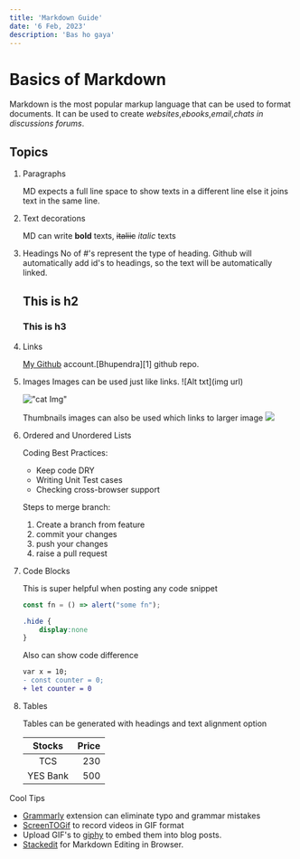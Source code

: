 ```yaml
---
title: 'Markdown Guide'
date: '6 Feb, 2023'
description: 'Bas ho gaya'
---
```


# Basics of Markdown
Markdown is the most popular markup language that can be used to format documents. It can be used to create *websites*,*ebooks*,*email*,*chats in discussions forums*.

## Topics
1. Paragraphs 

    MD expects a full line space to show texts in a different line else it joins text in the same line.
2.  Text decorations

    MD can write **bold** texts, ~~italiic~~ *italic*  texts
3. Headings
    No of #'s represent the type of heading. Github will automatically add id's to headings, so the text will be automatically linked. 
    ## This is h2
    ### This is h3
4. Links

   [My Github](https://github.com/bhupendra1011 "all repos") account.[Bhupendra][1] github repo.

5. Images
    Images can be used just like links. ![Alt txt](img url)

    !["cat Img"](http://placekitten.com/200/200)

    Thumbnails images can also be used which links to larger image 
    [<img src="http://placekitten.com/20/20">](http://placekitten.com/200/200)

6. Ordered and Unordered Lists

    Coding Best Practices:

    * Keep code DRY
    * Writing Unit Test cases
    * Checking cross-browser support

    Steps to merge branch:

    1. Create a branch from feature
    1. commit your changes
    1. push your changes
    1. raise a pull request

7. Code Blocks

    This is super helpful when posting any code snippet


    ```js
    const fn = () => alert("some fn");
    ```




    ```css
    .hide {
        display:none
    }
    ```


    Also can show code difference


    ```diff
    var x = 10;
    - const counter = 0;
    + let counter = 0
    ```



8. Tables 

    Tables can be generated with headings and text alignment option

    |Stocks|Price|
    |:-----:|------:|
    |TCS|230|
    |YES Bank|500|



Cool Tips 

 * [Grammarly](https://marketplace.visualstudio.com/items?itemName=znck.grammarly) extension can eliminate typo and grammar mistakes
 * [ScreenTOGif](https://www.screentogif.com/) to record videos in GIF format
 * Upload GIF's to [giphy](https://giphy.com/) to embed them into blog posts.
 * [Stackedit](https://stackedit.io/) for Markdown Editing in Browser.
